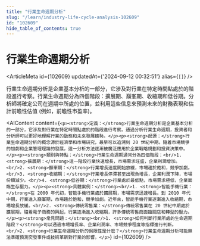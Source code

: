 ```yaml
---
title: "行業生命週期分析"
slug: "/learn/industry-life-cycle-analysis-102609"
id: "102609"
hide_table_of_contents: true
---
```



# 行業生命週期分析

<ArticleMeta id={102609} updatedAt={'2024-09-12 00:32:51'} alias={`[]`} />
<div className='border-solid border-b border-t-0 my-4 border-[var(--ifm-color-gray-300)]' />

行業生命週期分析是企業基本分析的一部分，它涉及對行業在特定時間點處於的階段進行考察。行業生命週期分為四個階段：擴展期、巔峯期、收縮期和低谷期。分析師將確定公司在週期中所處的位置，並利用這些信息來預測未來的財務表現和估計前瞻性估值 (例如，前瞻性市盈率)。

<AIContent content={`<p><strong>定義：</strong>行業生命週期分析是企業基本分析的一部分，它涉及對行業在特定時間點處於的階段進行考察。通過分析行業生命週期，投資者和分析師可以更好地理解行業的動態和未來發展趨勢。</p><p><strong>起源：</strong>行業生命週期分析的概念源於經濟學和市場研究，最早可以追溯到 20 世紀中期。隨着市場競爭的加劇和企業管理理論的發展，這一分析方法逐漸被廣泛應用於企業戰略規劃和投資決策中。</p><p><strong>類別與特點：</strong>行業生命週期通常分為四個階段：<br/>1. <strong>擴展期：</strong>這一階段行業快速增長，市場需求旺盛，企業利潤增加。<br/>2. <strong>巔峯期：</strong>行業增長速度開始放緩，市場趨於飽和，競爭加劇。<br/>3. <strong>收縮期：</strong>行業增長停滯甚至出現負增長，企業利潤下降，市場份額減少。<br/>4. <strong>低谷期：</strong>行業處於最低點，市場需求極低，企業面臨生存壓力。</p><p><strong>具體案例：</strong><br/>1. <strong>智能手機行業：</strong>在 2000 年代初，智能手機行業處於擴展期，市場需求迅速增長。到 2010 年代中期，行業進入巔峯期，市場趨於飽和，競爭加劇。近年來，智能手機行業逐漸進入收縮期，市場增長放緩。<br/>2. <strong>傳統零售業：</strong>傳統零售業在 20 世紀中期處於擴展期，隨着電子商務的興起，行業逐漸進入收縮期，許多傳統零售商面臨關店和轉型的壓力。</p><p><strong>常見問題：</strong><br/>1. <strong>如何判斷行業所處的生命週期階段？</strong>可以通過市場增長率、企業利潤率、市場競爭程度等指標進行判斷。<br/>2. <strong>行業生命週期分析的侷限性是什麼？</strong>行業生命週期分析可能無法準確預測突發事件或技術革新對行業的影響。</p>`} id={102609} />
